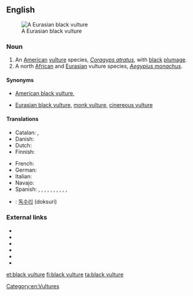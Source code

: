 ==English==
[[Image:Blackvultsm.JPG|thumb|A Eurasian black vulture]]

===Noun===
{{en-noun}}

# An [[American]] [[vulture]] species, ''[[Coragyps atratus]]'', with [[black]] [[plumage]].
# A north [[African]] and [[Eurasian]] vulture species, ''[[Aegypius monachus]]''.

====Synonyms====
* {{sense|''Coragyps atratus''}} [[American black vulture]], {{vern|black buzzard}}
* {{sense|''Aegypius monachus''}} [[Eurasian black vulture]], [[monk vulture]], [[cinereous vulture]]

====Translations====
{{trans-top|''Coragyps atratus''}}
* Catalan: {{t|ca|zopilot|m}}, {{t|ca|urubú|m}}
* Danish: {{t|da|ravnegrib|c}}
* Dutch: {{t|nl|monniksgier|m}}
* Finnish: {{t+|fi|mustakondori}}
{{trans-mid}}
* French: {{t+|fr|vautour moine|m}}
* German: {{t|de|Rabengeier|m}}
* Italian: {{t|it|urubù dalla testa nera|m}}
* Navajo: {{t|nv|jeeshóóʼ łizhinígíí}}
* Spanish: {{t|es|buitre negro americano|m}}, {{t+|es|cuervo de cabeza negra|m}} {{qualifier|Uruguay}}, {{t|es|gallinazo|m}} {{qualifier|Colombia}}, {{t|es|gallinazo negro|m}} {{qualifier|Panama}}, {{t+|es|guaraguao|m}} {{qualifier|Northeastern Venezuela}}, {{t+|es|jote|m}} {{qualifier|Bolivia}}, {{t|es|jote de cabeza negra|m}} {{qualifier|Argentina, Chile}}, {{t|es|sucha|f}} {{qualifier|Bolivia}}, {{t|es|zamuro|m}}  {{qualifier|Venezuela}}, {{t|es|zope|m}} {{qualifier|El Salvador, Guatemala}}, {{t+|es|zopilote}} {{qualifier|Costa Rica, El Salvador, Guatemala, Honduras, Mexico, Nicaragua}}
{{trans-bottom}}

{{trans-see|''Aegypius monachus''|Eurasian black vulture}}

{{checktrans-top}}
* {{ttbc|ko}}: [[독수리]] (doksuri)
{{trans-bottom}}

===External links===
* {{projectlink|wikipedia|American Black Vulture}}
* {{specieslite|Coragyps atratus}}
* {{commonslite|Coragyps atratus}}
* {{projectlink|wikipedia|Eurasian Black Vulture}}
* {{specieslite|Aegypius monachus}}
* {{commonslite|Aegypius monachus}}

[[Category:en:Vultures]]

[[et:black vulture]]
[[fi:black vulture]]
[[ta:black vulture]]